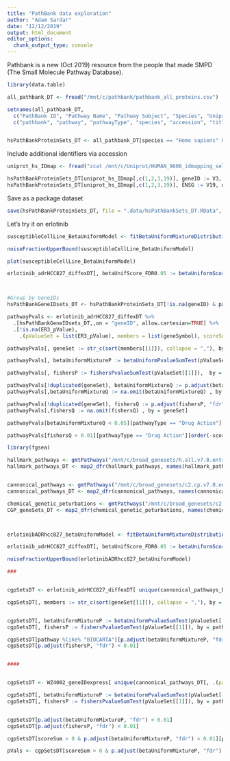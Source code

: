 ```yaml
---
title: "PathBank data exploration"
author: "Adam Sardar"
date: "12/12/2019"
output: html_document
editor_options: 
  chunk_output_type: console
---
```


Pathbank is a new (Oct 2019) resource from the people that made SMPD (The Small Molecule Pathway Database).

```r

library(data.table)

all_pathbank_DT <- fread("/mnt/c/pathbank/pathbank_all_proteins.csv")

setnames(all_pathbank_DT,
  c("PathBank ID", "Pathway Name", "Pathway Subject", "Species", "Uniprot ID", "Protein Name", "HMDBP ID", "DrugBank ID", "GenBank ID", "Gene Name", "Locus"),
  c("pathbank", "pathway", "pathwayType", "species", "accession", "title", "HMDBP", "drugbank", "genbank", "geneSymbol", "locus"))


hsPathBankProteinSets_DT <- all_pathbank_DT[species == "Homo sapiens" & accession != "Unknown", .(pathbank, pathway, pathwayType, accession, geneSymbol)] %>% unique
```

Include additional identifiers via accession

```r

uniprot_hs_IDmap <- fread("zcat /mnt/c/Uniprot/HUMAN_9606_idmapping_selected.tab.gz")

hsPathBankProteinSets_DT[uniprot_hs_IDmap[,c(1,2,3,19)], geneID := V3, on = .(accession == V1)]
hsPathBankProteinSets_DT[uniprot_hs_IDmap[,c(1,2,3,19)], ENSG := V19, on = .(accession == V1)]
```

Save as a package dataset


```r
save(hsPathBankProteinSets_DT, file = ".data/hsPathBankSets_DT.RData", compress = "xz")
```


Let's try it on erlotinib

```r

susceptibleCellLine_BetaUniformModel <- fitBetaUniformMixtureDistribution(erlotinib_adrHCC827_diffexDT$ER3_pValue)

noiseFractionUpperBound(susceptibleCellLine_BetaUniformModel)

plot(susceptibleCellLine_BetaUniformModel)

erlotinib_adrHCC827_diffexDT[, betaUnifScore_FDR0.05 := betaUniformScore(ER3_pValue, susceptibleCellLine_BetaUniformModel, FDR = 0.05)]



#Group by GeneIDs
hsPathBankGeneIDsets_DT <- hsPathBankProteinSets_DT[!is.na(geneID) & pathwayType != "Metabolic", .(geneID = as.integer(unique(unlist( strsplit(geneID, "; "))))), by = .(pathway,pathwayType)]

pathwayPvals <- erlotinib_adrHCC827_diffexDT %>% 
  .[hsPathBankGeneIDsets_DT,,on = "geneID", allow.cartesian=TRUE] %>%
  .[!is.na(ER3_pValue),
    .(pValueSet = list(ER3_pValue), members = list(geneSymbol), scoreSum = sum(betaUnifScore_FDR0.05, na.rm = T)), by = .(pathway,pathwayType)]

pathwayPvals[, geneSet := str_c(sort(members[[1]]), collapse = ","), by = pathway]

pathwayPvals[, betaUniformMixtureP := betaUniformPvalueSumTest(pValueSet[[1]], susceptibleCellLine_BetaUniformModel),  by = geneSet]

pathwayPvals[, fishersP := fishersPvalueSumTest(pValueSet[[1]]),  by = geneSet]

pathwayPvals[!duplicated(geneSet), betaUniformMixtureQ := p.adjust(betaUniformMixtureP, "fdr")]
pathwayPvals[,betaUniformMixtureQ := na.omit(betaUniformMixtureQ) , by = geneSet]

pathwayPvals[!duplicated(geneSet), fishersQ := p.adjust(fishersP, "fdr")]
pathwayPvals[,fishersQ := na.omit(fishersQ) , by = geneSet]

pathwayPvals[betaUniformMixtureQ < 0.05][pathwayType == "Drug Action"][order(-scoreSum)]

pathwayPvals[fishersQ < 0.01][pathwayType == "Drug Action"][order(-scoreSum)]

```


```r

library(fgsea)

hallmark_pathways <- gmtPathways("/mnt/c/broad_genesets/h.all.v7.0.entrez.gmt")
hallmark_pathways_DT <- map2_dfr(hallmark_pathways, names(hallmark_pathways), ~ data.table(name = .y, geneID = .x, type = "hallmark_pathways"))


cannonical_pathways <- gmtPathways("/mnt/c/broad_genesets/c2.cp.v7.0.entrez.gmt")
cannonical_pathways_DT <- map2_dfr(cannonical_pathways, names(cannonical_pathways), ~ data.table(name = .y, geneID = .x, type = "cannonical_pathways"))

chemical_genetic_peturbations <- gmtPathways("/mnt/c/broad_genesets/c2.cgp.v7.0.entrez.gmt")
CGP_geneSets_DT <- map2_dfr(chemical_genetic_peturbations, names(chemical_genetic_peturbations), ~ data.table(name = .y, geneID = .x, type = "chemical_genetic_peturbations"))



erlotinibADRhcc827_betaUniformModel <- fitBetaUniformMixtureDistribution(erlotinib_adrHCC827_diffexDT$HCC827_pValue, nStarts = 20)

erlotinib_adrHCC827_diffexDT[, betaUnifScore_FDR0.05 := betaUniformScore(HCC827_pValue, erlotinibADRhcc827_betaUniformModel, FDR = 0.05)]

noiseFractionUpperBound(erlotinibADRhcc827_betaUniformModel)

###


cgpSetsDT <- erlotinib_adrHCC827_diffexDT[ unique(cannonical_pathways_DT[, .(pathway = name, geneID = as.numeric(geneID))]), , on = "geneID", allow.cartesian=T][!is.na(HCC827_pValue),.(pValueSet = list(HCC827_pValue), geneSet = list(geneSymbol), scoreSum = sum(betaUnifScore_FDR0.05)), by = pathway]

cgpSetsDT[, members := str_c(sort(geneSet[[1]]), collapse = ","), by = pathway]


cgpSetsDT[, betaUniformMixtureP := betaUniformPvalueSumTest(pValueSet[[1]], erlotinibADRhcc827_betaUniformModel), by = members]
cgpSetsDT[, fishersP := fishersPvalueSumTest(pValueSet[[1]]), by = pathway]

cgpSetsDT[pathway %like% "BIOCARTA"][p.adjust(betaUniformMixtureP, "fdr") < 0.01] 
cgpSetsDT[p.adjust(fishersP, "fdr") < 0.01]


####


cgpSetsDT <- WZ4002_geneIDexpress[ unique(cannonical_pathways_DT[, .(pathway = name, geneID)]), , on = "geneID"][!is.na(H1975_pValue),.(pValueSet = list(H1975_pValue), geneSet = list(geneSymbol), scoreSum = sum(betaUnifScore_FDR0.05)), by = pathway]

cgpSetsDT[, betaUniformMixtureP := betaUniformPvalueSumTest(pValueSet[[1]], WZ4002_betaUniformModel), by = pathway]
cgpSetsDT[, fishersP := fishersPvalueSumTest(pValueSet[[1]]), by = pathway]


cgpSetsDT[p.adjust(betaUniformMixtureP, "fdr") < 0.01] 
cgpSetsDT[p.adjust(fishersP, "fdr") < 0.01]

cgpSetsDT[scoreSum > 0 & p.adjust(betaUniformMixtureP, "fdr") < 0.01][pathway %like% "KEGG"][9, pValueSet[[1]]]

pVals <- cgpSetsDT[scoreSum > 0 & p.adjust(betaUniformMixtureP, "fdr") < 0.01][pathway %like% "KEGG"][9, pValueSet[[1]]]

```




